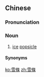 {{also|雪条}}
==Chinese==
{{zh-forms|s=雪条}}

===Pronunciation===
{{zh-pron
|c=syut3 tiu4-2
|c-t=lhut2 hiau3*
|mn-t=soh4 diou5/soh4 diao5
|mn-t_note=soh4 diou5 - Chaozhou; soh4 diao5 - Shantou
|cat=n
}}

===Noun===
{{zh-noun}}

# {{lb|zh|Cantonese|Teochew}} [[ice]] [[popsicle]]

====Synonyms====
{{zh-dial|冰棍}}

[[ko:雪條]]
[[zh:雪條]]